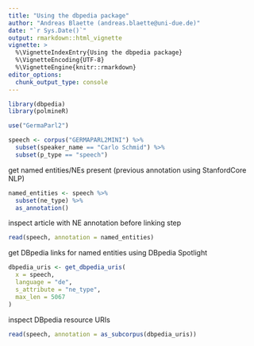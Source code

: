 ```yaml
---
title: "Using the dbpedia package"
author: "Andreas Blaette (andreas.blaette@uni-due.de)"
date: "`r Sys.Date()`"
output: rmarkdown::html_vignette
vignette: >
  %\VignetteIndexEntry{Using the dbpedia package}
  %\VignetteEncoding{UTF-8}
  %\VignetteEngine{knitr::rmarkdown}
editor_options: 
  chunk_output_type: console
---
```



```r
library(dbpedia)
library(polmineR)
```

```r
use("GermaParl2")

speech <- corpus("GERMAPARL2MINI") %>%
  subset(speaker_name == "Carlo Schmid") %>%
  subset(p_type == "speech")
```


get named entities/NEs present (previous annotation using StanfordCore NLP)

```r
named_entities <- speech %>%
  subset(ne_type) %>%
  as_annotation()
```

inspect article with NE annotation before linking step

```r
read(speech, annotation = named_entities)
```

get DBpedia links for named entities using DBpedia Spotlight

```r
dbpedia_uris <- get_dbpedia_uris(
  x = speech,
  language = "de",
  s_attribute = "ne_type",
  max_len = 5067
)
```

inspect DBpedia resource URIs

```r
read(speech, annotation = as_subcorpus(dbpedia_uris))
```



